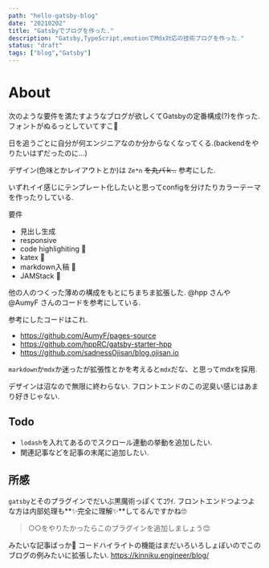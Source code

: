 ```yaml
---
path: "hello-gatsby-blog"
date: "20210202"
title: "Gatsbyでブログを作った."
description: "Gatsby,TypeScript,emotionでMdx対応の技術ブログを作った."
status: "draft"
tags: ["blog","Gatsby"]
---
```

# About

次のような要件を満たすようなブログが欲しくてGatsbyの定番構成(?)を作った. フォントがぬるっとしていてすこ🥰

日を追うごとに自分が何エンジニアなのか分からなくなってくる.(backendをやりたいはずだったのに...)

デザイン(色味とかレイアウトとか)は `Ze*n` ~~を丸パｋ..~~ 参考にした.

いずれイイ感じにテンプレート化したいと思ってconfigを分けたりカラーテーマを作ったりしている.

要件
- 見出し生成
- responsive
- code highlighiting 💮
- katex 💮
- markdown入稿 💮
- JAMStack 💮



他の人のつくった薄めの構成をもとにちまちま拡張した. @hpp さんや @AumyF さんのコードを参考にしている.

参考にしたコードはこれ.
- https://github.com/AumyF/pages-source
- https://github.com/hppRC/gatsby-starter-hpp 
- https://github.com/sadnessOjisan/blog.ojisan.io

`markdown`か`mdx`か迷ったが拡張性とかを考えると`mdx`だな、と思ってmdxを採用.

デザインは沼なので無限に終わらない. フロントエンドのこの泥臭い感じはあまり好きじゃない.


## Todo
- `lodash`を入れてあるのでスクロール連動の挙動を追加したい.
- 関連記事などを記事の末尾に追加したい.

## 所感
`gatsby`とそのプラグインでだいぶ黒魔術っぽくてｺﾜｲ. フロントエンドつよつよな方は内部処理も**✨完全に理解✨**してるんですかね🙄

> ○○をやりたかったらこのプラグインを追加しましょう😊

みたいな記事ばっか🤔
コードハイライトの機能はまだいろいろしょぼいのでこのブログの例みたいに拡張したい.
https://kinniku.engineer/blog/
